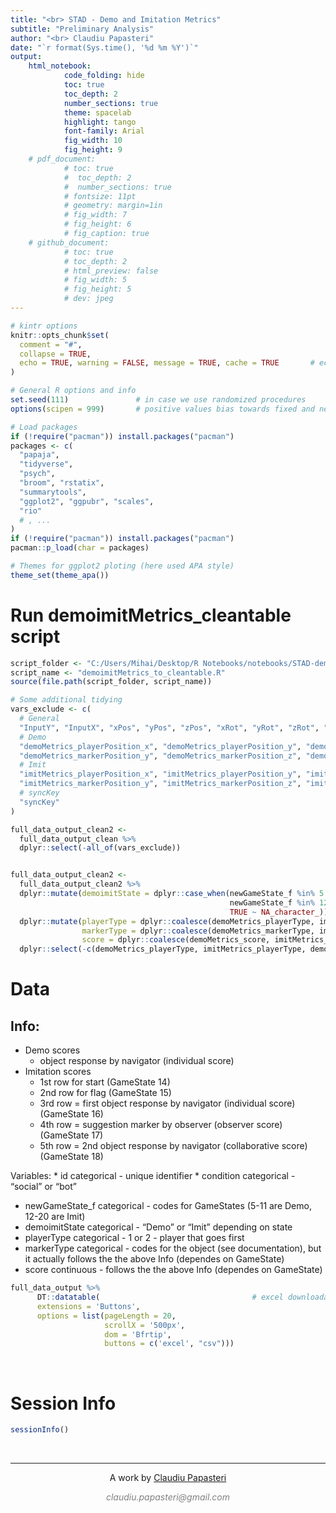 ```yaml
---
title: "<br> STAD - Demo and Imitation Metrics" 
subtitle: "Preliminary Analysis"
author: "<br> Claudiu Papasteri"
date: "`r format(Sys.time(), '%d %m %Y')`"
output: 
    html_notebook:
            code_folding: hide
            toc: true
            toc_depth: 2
            number_sections: true
            theme: spacelab
            highlight: tango
            font-family: Arial
            fig_width: 10
            fig_height: 9
    # pdf_document: 
            # toc: true
            #  toc_depth: 2
            #  number_sections: true
            # fontsize: 11pt
            # geometry: margin=1in
            # fig_width: 7
            # fig_height: 6
            # fig_caption: true
    # github_document: 
            # toc: true
            # toc_depth: 2
            # html_preview: false
            # fig_width: 5
            # fig_height: 5
            # dev: jpeg
---
```



<!-- Setup -->


```r
# kintr options
knitr::opts_chunk$set(
  comment = "#",
  collapse = TRUE,
  echo = TRUE, warning = FALSE, message = TRUE, cache = TRUE       # echo = False for github_document, but will be folded in html_notebook
)

# General R options and info
set.seed(111)               # in case we use randomized procedures       
options(scipen = 999)       # positive values bias towards fixed and negative towards scientific notation

# Load packages
if (!require("pacman")) install.packages("pacman")
packages <- c(
  "papaja",
  "tidyverse",      
  "psych",          
  "broom", "rstatix",
  "summarytools",            
  "ggplot2", "ggpubr", "scales",        
  "rio"
  # , ...
)
if (!require("pacman")) install.packages("pacman")
pacman::p_load(char = packages)

# Themes for ggplot2 ploting (here used APA style)
theme_set(theme_apa())
```





<!-- Report -->

# Run demoimitMetrics_cleantable script

```r
script_folder <- "C:/Users/Mihai/Desktop/R Notebooks/notebooks/STAD-demoimitMetrics/STAD_behavioral_scrips" 
script_name <- "demoimitMetrics_to_cleantable.R"
source(file.path(script_folder, script_name))
```


```r
# Some additional tidying
vars_exclude <- c(
  # General    
  "InputY", "InputX", "xPos", "yPos", "zPos", "xRot", "yRot", "zRot", "wRot", "markerX", "markerY", "markerZ",
  # Demo
  "demoMetrics_playerPosition_x", "demoMetrics_playerPosition_y", "demoMetrics_playerPosition_z", "demoMetrics_markerPosition_x",  
  "demoMetrics_markerPosition_y", "demoMetrics_markerPosition_z", "demoMetrics_distanceFromMarker", "timeStamp_demo",
  # Imit
  "imitMetrics_playerPosition_x", "imitMetrics_playerPosition_y", "imitMetrics_playerPosition_z", "imitMetrics_markerPosition_x", 
  "imitMetrics_markerPosition_y", "imitMetrics_markerPosition_z", "imitMetrics_distanceFromMarker", "timeStamp_imit",
  # syncKey
  "syncKey"
)

full_data_output_clean2 <- 
  full_data_output_clean %>%
  dplyr::select(-all_of(vars_exclude))


full_data_output_clean2 <- 
  full_data_output_clean2 %>%
  dplyr::mutate(demoimitState = dplyr::case_when(newGameState_f %in% 5:11 ~ "Demo",
                                                 newGameState_f %in% 12:20 ~ "Imit",
                                                 TRUE ~ NA_character_)) %>%
  dplyr::mutate(playerType = dplyr::coalesce(demoMetrics_playerType, imitMetrics_playerType),
                markerType = dplyr::coalesce(demoMetrics_markerType, imitMetrics_markerType),
                score = dplyr::coalesce(demoMetrics_score, imitMetrics_score)) %>%
  dplyr::select(-c(demoMetrics_playerType, imitMetrics_playerType, demoMetrics_markerType, imitMetrics_markerType, demoMetrics_score, imitMetrics_score))

```


# Data

## Info:
* Demo scores
    + object response by navigator (individual score) 

* Imitation scores
    + 1st row for start (GameState 14)
    + 2nd row for flag (GameState 15)
    + 3rd row = first object response by navigator (individual score) (GameState 16)
    + 4th row = suggestion marker by observer (observer score) (GameState 17)       
    + 5th row = 2nd object response by navigator (collaborative score) (GameState 18)
    
Variables:
* id categorical - unique identifier
* condition categorical - "social" or "bot"

* newGameState_f categorical - codes for GameStates (5-11 are Demo, 12-20 are Imit)
* demoimitState categorical - "Demo" or "Imit" depending on state
* playerType categorical - 1 or 2 - player that goes first
* markerType categorical - codes for the object (see documentation), but it actually follows the the above Info (dependes on GameState)
* score continuous - follows the the above Info (dependes on GameState)



```r
full_data_output %>%
      DT::datatable(                                  # excel downloadable  DT table
      extensions = 'Buttons',
      options = list(pageLength = 20,
                     scrollX = '500px', 
                     dom = 'Bfrtip', 
                     buttons = c('excel', "csv")))
```





<!-- Session Info and License -->

<br>

# Session Info
```r
sessionInfo()    
```

<!-- Footer -->
&nbsp;
<hr />
<p style="text-align: center;">A work by <a href="https://github.com/ClaudiuPapasteri/">Claudiu Papasteri</a></p>
<p style="text-align: center;"><span style="color: #808080;"><em>claudiu.papasteri@gmail.com</em></span></p>
&nbsp;
